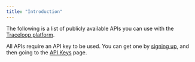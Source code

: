 ```yaml
---
title: "Introduction"
---
```


The following is a list of publicly available APIs you can use with the [Traceloop platform](https://app.traceloop.com).

All APIs require an API key to be used. You can get one by [signing up](https://app.traceloop.com),
and then going to the [API Keys](https://app.traceloop.com/settings/api-keys) page.
